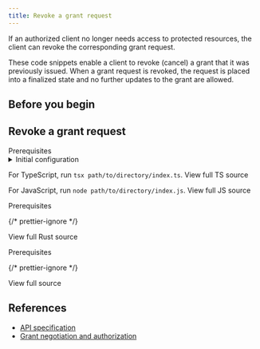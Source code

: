 ```yaml
---
title: Revoke a grant request
---
```



If an authorized client no longer needs access to protected resources, the client can revoke the corresponding grant request.

These code snippets enable a client to revoke (cancel) a grant that it was previously issued. When a grant request is revoked, the request is placed into a finalized state and no further updates to the grant are allowed.

## Before you begin

<Begin />

## Revoke a grant request

<Tabs>
<TabItem label='TypeScript/JavaScript' icon='seti:javascript'>
<LinkButton href="https://github.com/interledger/open-payments-snippets/blob/main/README.md#prerequisites" target="_blank" icon="external" iconPlacement="start">Prerequisites</LinkButton>

<details>
  <summary>Initial configuration</summary>
  <Ts />
</details>

<TsImport />

<ChunkedSnippet
  source='grant/grant-revoke.ts'
  l='node'
  chunk='3'
/>

For TypeScript, run `tsx path/to/directory/index.ts`. <LinkOut href='https://github.com/interledger/open-payments/blob/main/snippets/node/grant/grant-revoke.ts'>View full TS source</LinkOut>

For JavaScript, run `node path/to/directory/index.js`. <LinkOut href='https://github.com/interledger/open-payments/blob/main/snippets/node/grant/grant-revoke.js'>View full JS source</LinkOut>

</TabItem>
<TabItem label="Rust" icon='seti:rust'>
<LinkButton href="https://github.com/interledger/open-payments-rust/tree/main/src/snippets#readme" target="_blank" icon="external" iconPlacement="start">Prerequisites</LinkButton>

<ChunkedSnippet
  source='grant/grant-revoke.rs'
  l='rust'
  chunk='1'
/>

<ChunkedSnippet
  source='grant/grant-revoke.rs'
  l='rust'
  chunk='2'
/>

<ChunkedSnippet
  source='grant/grant-revoke.rs'
  l='rust'
  chunk='3'
/>

{/* prettier-ignore */}
<p><LinkOut href='https://github.com/interledger/open-payments/blob/main/snippets/rust/grant/grant-revoke.rs'>View full Rust source</LinkOut></p>

</TabItem>
<TabItem label="PHP" icon='seti:php'>
<LinkButton href="https://github.com/interledger/open-payments-php-snippets/blob/main/README.md#prerequisites" target="_blank" icon="external" iconPlacement="start">Prerequisites</LinkButton>

<PhpImport />

<ChunkedSnippet
  source='https://raw.githubusercontent.com/interledger/open-payments-php-snippets/refs/heads/main/src/Command/Grant/CancelGrant.php'
  chunk='3'
/>
{/* prettier-ignore */}
<p><LinkOut href='https://github.com/interledger/open-payments-php-snippets/blob/main/src/Command/Grant/CancelGrant.php'>View full source</LinkOut></p>
</TabItem>
</Tabs>

## References

- [API specification](/apis/auth-server/operations/delete-continue)
- [Grant negotiation and authorization](/identity/grants)
